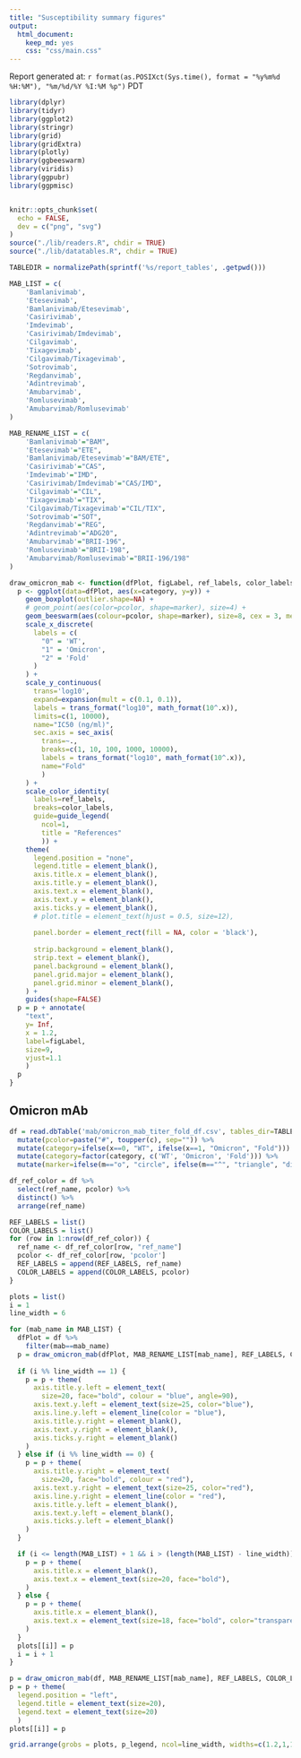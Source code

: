 ```yaml
---
title: "Susceptibility summary figures"
output:
  html_document:
    keep_md: yes
    css: "css/main.css"
---
```


Report generated at: `r format(as.POSIXct(Sys.time(), format = "%y%m%d %H:%M"), "%m/%d/%Y %I:%M %p")` PDT

```r
library(dplyr)
library(tidyr)
library(ggplot2)
library(stringr)
library(grid)
library(gridExtra)
library(plotly)
library(ggbeeswarm)
library(viridis)
library(ggpubr)
library(ggpmisc)


knitr::opts_chunk$set(
  echo = FALSE,
  dev = c("png", "svg")
)
source("./lib/readers.R", chdir = TRUE)
source("./lib/datatables.R", chdir = TRUE)

TABLEDIR = normalizePath(sprintf('%s/report_tables', .getpwd()))
```

```r
MAB_LIST = c(
    'Bamlanivimab',
    'Etesevimab',
    'Bamlanivimab/Etesevimab',
    'Casirivimab',
    'Imdevimab',
    'Casirivimab/Imdevimab',
    'Cilgavimab',
    'Tixagevimab',
    'Cilgavimab/Tixagevimab',
    'Sotrovimab',
    'Regdanvimab',
    'Adintrevimab',
    'Amubarvimab',
    'Romlusevimab',
    'Amubarvimab/Romlusevimab'
)

MAB_RENAME_LIST = c(
    'Bamlanivimab'="BAM",
    'Etesevimab'="ETE",
    'Bamlanivimab/Etesevimab'="BAM/ETE",
    'Casirivimab'="CAS",
    'Imdevimab'="IMD",
    'Casirivimab/Imdevimab'="CAS/IMD",
    'Cilgavimab'="CIL",
    'Tixagevimab'="TIX",
    'Cilgavimab/Tixagevimab'="CIL/TIX",
    'Sotrovimab'="SOT",
    'Regdanvimab'="REG",
    'Adintrevimab'="ADG20",
    'Amubarvimab'="BRII-196",
    'Romlusevimab'="BRII-198",
    'Amubarvimab/Romlusevimab'="BRII-196/198"
)
```

```r

draw_omicron_mab <- function(dfPlot, figLabel, ref_labels, color_labels) {
  p <- ggplot(data=dfPlot, aes(x=category, y=y)) +
    geom_boxplot(outlier.shape=NA) +
    # geom_point(aes(color=pcolor, shape=marker), size=4) +
    geom_beeswarm(aes(colour=pcolor, shape=marker), size=8, cex = 3, method = "center") +
    scale_x_discrete(
      labels = c(
        "0" = 'WT',
        "1" = 'Omicron',
        "2" = 'Fold'
      )
    ) +
    scale_y_continuous(
      trans='log10',
      expand=expansion(mult = c(0.1, 0.1)),
      labels = trans_format("log10", math_format(10^.x)),
      limits=c(1, 10000),
      name="IC50 (ng/ml)",
      sec.axis = sec_axis(
        trans=~.,
        breaks=c(1, 10, 100, 1000, 10000),
        labels = trans_format("log10", math_format(10^.x)),
        name="Fold"
        )
    ) +
    scale_color_identity(
      labels=ref_labels,
      breaks=color_labels,
      guide=guide_legend(
        ncol=1,
        title = "References"
        )) +
    theme(
      legend.position = "none",
      legend.title = element_blank(),
      axis.title.x = element_blank(),
      axis.title.y = element_blank(),
      axis.text.x = element_blank(),
      axis.text.y = element_blank(),
      axis.ticks.y = element_blank(),
      # plot.title = element_text(hjust = 0.5, size=12),
      
      panel.border = element_rect(fill = NA, color = 'black'),
      
      strip.background = element_blank(),
      strip.text = element_blank(),
      panel.background = element_blank(),
      panel.grid.major = element_blank(),
      panel.grid.minor = element_blank(),
    ) + 
    guides(shape=FALSE)
  p = p + annotate(
    "text",
    y= Inf,
    x = 1.2,
    label=figLabel,
    size=9,
    vjust=1.1
    )
  p
}
```

## Omicron mAb
```r

df = read.dbTable('mab/omicron_mab_titer_fold_df.csv', tables_dir=TABLEDIR) %>%
  mutate(pcolor=paste("#", toupper(c), sep="")) %>%
  mutate(category=ifelse(x==0, "WT", ifelse(x==1, "Omicron", "Fold"))) %>%
  mutate(category=factor(category, c('WT', 'Omicron', 'Fold'))) %>%
  mutate(marker=ifelse(m=="o", "circle", ifelse(m=="^", "triangle", "diamond")))

df_ref_color = df %>%
  select(ref_name, pcolor) %>%
  distinct() %>%
  arrange(ref_name)

REF_LABELS = list()
COLOR_LABELS = list()
for (row in 1:nrow(df_ref_color)) {
  ref_name <- df_ref_color[row, "ref_name"]
  pcolor <- df_ref_color[row, 'pcolor']
  REF_LABELS = append(REF_LABELS, ref_name)
  COLOR_LABELS = append(COLOR_LABELS, pcolor)
}

plots = list()
i = 1
line_width = 6

for (mab_name in MAB_LIST) {
  dfPlot = df %>%
    filter(mab==mab_name)
  p = draw_omicron_mab(dfPlot, MAB_RENAME_LIST[mab_name], REF_LABELS, COLOR_LABELS)
  
  if (i %% line_width == 1) {
    p = p + theme(
      axis.title.y.left = element_text(
        size=20, face="bold", colour = "blue", angle=90),
      axis.text.y.left = element_text(size=25, color="blue"),
      axis.line.y.left = element_line(color = "blue"),
      axis.title.y.right = element_blank(),
      axis.text.y.right = element_blank(),
      axis.ticks.y.right = element_blank()
    )
  } else if (i %% line_width == 0) {
    p = p + theme(
      axis.title.y.right = element_text(
        size=20, face="bold", colour = "red"),
      axis.text.y.right = element_text(size=25, color="red"),
      axis.line.y.right = element_line(color = "red"),
      axis.title.y.left = element_blank(),
      axis.text.y.left = element_blank(),
      axis.ticks.y.left = element_blank()
    )
  }

  if (i <= length(MAB_LIST) + 1 && i > (length(MAB_LIST) - line_width)) {
    p = p + theme(
      axis.title.x = element_blank(),
      axis.text.x = element_text(size=20, face="bold"),
    )
  } else {
    p = p + theme(
      axis.title.x = element_blank(),
      axis.text.x = element_text(size=18, face="bold", color="transparent"),
    )
  }
  plots[[i]] = p
  i = i + 1
}

p = draw_omicron_mab(df, MAB_RENAME_LIST[mab_name], REF_LABELS, COLOR_LABELS)
p = p + theme(
  legend.position = "left",
  legend.title = element_text(size=20),
  legend.text = element_text(size=20)
  )
plots[[i]] = p

grid.arrange(grobs = plots, p_legend, ncol=line_width, widths=c(1.2,1,1,1,1,1.2))
```